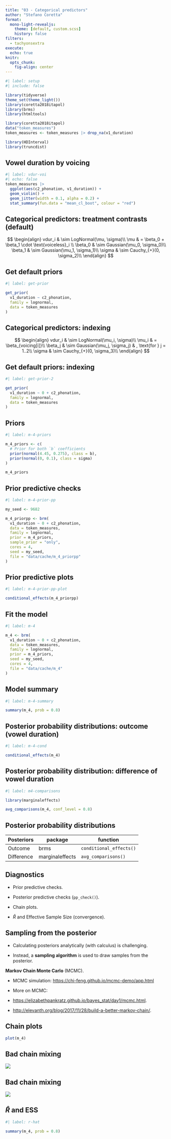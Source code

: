 ```yaml
---
title: "03 - Categorical predictors"
author: "Stefano Coretta"
format:
  mono-light-revealjs:
    theme: [default, custom.scss]
    history: false
filters:
  - tachyonsextra
execute:
  echo: true
knitr:
  opts_chunk: 
    fig-align: center
---
```


```r
#| label: setup
#| include: false

library(tidyverse)
theme_set(theme_light())
library(coretta2018itapol)
library(brms)
library(htmltools)

library(coretta2018itapol)
data("token_measures")
token_measures <- token_measures |> drop_na(v1_duration)

library(HDInterval)
library(truncdist)
```

## Vowel duration by voicing

```r
#| label: vdur-voi
#| echo: false
token_measures |> 
  ggplot(aes(c2_phonation, v1_duration)) +
  geom_violin() +
  geom_jitter(width = 0.1, alpha = 0.2) +
  stat_summary(fun.data = "mean_cl_boot", colour = "red")
```

## Categorical predictors: treatment contrasts (default)

$$
\begin{align}
vdur_i & \sim LogNormal(\mu, \sigma)\\
\mu & = \beta_0 + \beta_1 \cdot \text{voiceless}_i \\
\beta_0 & \sim Gaussian(\mu_0, \sigma_0)\\
\beta_1 & \sim Gaussian(\mu_1, \sigma_1)\\
\sigma & \sim Cauchy_{+}(0, \sigma_2)\\
\end{align}
$$

## Get default priors

```r
#| label: get-prior

get_prior(
  v1_duration ~ c2_phonation,
  family = lognormal,
  data = token_measures
)
```

## Categorical predictors: indexing

$$
\begin{align}
vdur_i & \sim LogNormal(\mu_i, \sigma)\\
\mu_i & = \beta_{voicing[i]}\\
\beta_j & \sim Gaussian(\mu_j, \sigma_j) & , \text{for } j = 1..2\\
\sigma & \sim Cauchy_{+}(0, \sigma_3)\\
\end{align}
$$

## Get default priors: indexing

```r
#| label: get-prior-2

get_prior(
  v1_duration ~ 0 + c2_phonation,
  family = lognormal,
  data = token_measures
)
```

## Priors

```r
#| label: m-4-priors

m_4_priors <- c(
  # Prior for both `b` coefficients
  prior(normal(4.45, 0.275), class = b),
  prior(normal(0, 0.1), class = sigma)
)

m_4_priors
```

## Prior predictive checks

```r
#| label: m-4-prior-pp

my_seed <- 9682

m_4_priorpp <- brm(
  v1_duration ~ 0 + c2_phonation,
  data = token_measures,
  family = lognormal,
  prior = m_4_priors,
  sample_prior = "only",
  cores = 4,
  seed = my_seed,
  file = "data/cache/m_4_priorpp"
)
```

## Prior predictive plots

```r
#| label: m-4-prior-pp-plot

conditional_effects(m_4_priorpp)
```

## Fit the model

```r
#| label: m-4

m_4 <- brm(
  v1_duration ~ 0 + c2_phonation,
  data = token_measures,
  family = lognormal,
  prior = m_4_priors,
  seed = my_seed,
  cores = 4,
  file = "data/cache/m_4"
)
```

## Model summary

```r
#| label: m-4-summary

summary(m_4, prob = 0.8)
```

## Posterior probability distributions: outcome (vowel duration)

```r
#| label: m-4-cond

conditional_effects(m_4)
```

## Posterior probability distribution: difference of vowel duration

```r
#| label: m4-comparisons

library(marginaleffects)

avg_comparisons(m_4, conf_level = 0.8)
```

## Posterior probability distributions

| Posteriors | package         | function                |
|------------|-----------------|-------------------------|
| Outcome    | brms            | `conditional_effects()` |
| Difference | marginaleffects | `avg_comparisons()`     |

## Diagnostics

::: box-note
-   Prior predictive checks.

-   Posterior predictive checks (`pp_check()`).

-   Chain plots.

-   $\hat{R}$ and Effective Sample Size (convergence).
:::

## Sampling from the posterior

::: box-tip
-   Calculating posteriors analytically (with calculus) is challenging.

-   Instead, a **sampling algorithm** is used to draw samples from the posterior.

**Markov Chain Monte Carlo** (MCMC).

-   MCMC simulation: <https://chi-feng.github.io/mcmc-demo/app.html>

-   More on MCMC:

-   <https://elizabethpankratz.github.io/bayes_stat/day1/mcmc.html>.

-   <http://elevanth.org/blog/2017/11/28/build-a-better-markov-chain/>.
:::

## Chain plots

```r
plot(m_4)
```

## Bad chain mixing

![](img/bad-mcmc-2.png){fig-align="center"}

## Bad chain mixing

![](img/bad-mcmc-1.png){fig-align="center"}

## $\hat{R}$ and ESS

```r
#| label: r-hat

summary(m_4, prob = 0.8)
```
